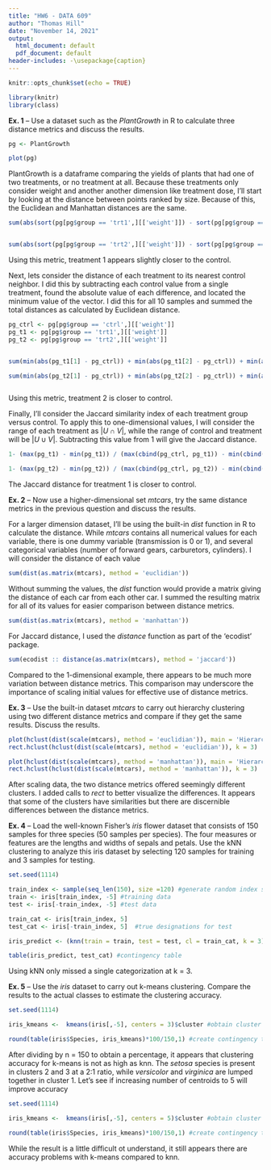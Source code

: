 ```yaml
---
title: "HW6 - DATA 609"
author: "Thomas Hill"
date: "November 14, 2021"
output:
  html_document: default
  pdf_document: default
header-includes: -\usepackage{caption}
---
```


```r
knitr::opts_chunk$set(echo = TRUE)
```


```r

library(knitr)
library(class)


```



 

__Ex. 1__ -- Use a dataset such as the _PlantGrowth_ in R to calculate three distance metrics and discuss the results.



```r

pg <- PlantGrowth

plot(pg)
```

PlantGrowth is a dataframe comparing the yields of plants that had one of two treatments, or no treatment at all. Because these treatments only consider weight and another another dimension like treatment dose, I'll start by looking at the distance between points ranked by size. Because of this, the Euclidean and Manhattan distances are the same.

```r

sum(abs(sort(pg[pg$group == 'trt1',][['weight']]) - sort(pg[pg$group == 'ctrl',][['weight']])))


sum(abs(sort(pg[pg$group == 'trt2',][['weight']]) - sort(pg[pg$group == 'ctrl',][['weight']])))

```

Using this metric, treatment 1 appears slightly closer to the control.

Next, lets consider the distance of each treatment to its nearest control neighbor. I did this by subtracting each control value from a single treatment, found the absolute value of each difference, and located the minimum value of the vector. I did this for all 10 samples and summed the total distances as calculated by Euclidean distance.


```r

pg_ctrl <- pg[pg$group == 'ctrl',][['weight']]
pg_t1 <- pg[pg$group == 'trt1',][['weight']]
pg_t2 <- pg[pg$group == 'trt2',][['weight']]


sum(min(abs(pg_t1[1] - pg_ctrl)) + min(abs(pg_t1[2] - pg_ctrl)) + min(abs(pg_t1[3] - pg_ctrl)) + min(abs(pg_t1[4] - pg_ctrl)) + min(abs(pg_t1[5] - pg_ctrl)) + min(abs(pg_t1[6] - pg_ctrl)) + min(abs(pg_t1[7] - pg_ctrl)) + min(abs(pg_t1[8] - pg_ctrl)) + min(abs(pg_t1[9] - pg_ctrl)) + min(abs(pg_t1[10] - pg_ctrl)))

sum(min(abs(pg_t2[1] - pg_ctrl)) + min(abs(pg_t2[2] - pg_ctrl)) + min(abs(pg_t2[3] - pg_ctrl)) + min(abs(pg_t2[4] - pg_ctrl)) + min(abs(pg_t2[5] - pg_ctrl)) + min(abs(pg_t2[6] - pg_ctrl)) + min(abs(pg_t2[7] - pg_ctrl)) + min(abs(pg_t2[8] - pg_ctrl)) + min(abs(pg_t2[9] - pg_ctrl)) + min(abs(pg_t2[10] - pg_ctrl)))



```

Using this metric, treatment 2 is closer to control. 


Finally, I'll consider the Jaccard similarity index of each treatment group versus control. To apply this to one-dimensional values, I will consider the range of each treatment as $| U \cap V |$, while the range of control and treatment will be $| U \cup V |$. Subtracting this value from 1 will give the Jaccard distance.


```r

1- (max(pg_t1) - min(pg_t1)) / (max(cbind(pg_ctrl, pg_t1)) - min(cbind(pg_ctrl, pg_t1)))

1- (max(pg_t2) - min(pg_t2)) / (max(cbind(pg_ctrl, pg_t2)) - min(cbind(pg_ctrl, pg_t2)))

```

The Jaccard distance for treatment 1 is closer to control.

__Ex. 2__ -- Now use a higher-dimensional set _mtcars_, try the same distance metrics in the previous question and discuss the results. 


For a larger dimension dataset, I'll be using the built-in _dist_ function in R to calculate the distance. While _mtcars_ contains all numerical values for each variable, there is one dummy variable (transmission is 0 or 1), and several categorical variables (number of forward gears, carburetors, cylinders). I will consider the distance of each value 

```r


sum(dist(as.matrix(mtcars), method = 'euclidian'))


```

Without summing the values, the _dist_ function would provide a matrix giving the distance of each car from each other car. I summed the resulting matrix for all of its values for easier comparison between distance metrics.

```r


sum(dist(as.matrix(mtcars), method = 'manhattan'))


```


For Jaccard distance, I used the _distance_ function as part of the 'ecodist' package.

```r


sum(ecodist :: distance(as.matrix(mtcars), method = 'jaccard'))


```

Compared to the 1-dimensional example, there appears to be much more variation between distance metrics. This comparison may underscore the importance of scaling initial values for effective use of distance metrics. 

__Ex. 3__ -- Use the built-in dataset _mtcars_ to carry out hierarchy clustering using two different distance metrics and compare if they get the same results. Discuss the results. 

```r

plot(hclust(dist(scale(mtcars), method = 'euclidian')), main = 'Hierarchy Clustering, Euclidian Distance')
rect.hclust(hclust(dist(scale(mtcars), method = 'euclidian')), k = 3)

plot(hclust(dist(scale(mtcars), method = 'manhattan')), main = 'Hierarchy Clustering, Manhattan Distance')
rect.hclust(hclust(dist(scale(mtcars), method = 'manhattan')), k = 3)

```

After scaling data, the two distance metrics offered seemingly different clusters. I added calls to _rect_ to better visualize the differences. It appears that some of the clusters have similarities but there are discernible differences between the distance metrics.


__Ex. 4__ -- Load the well-known Fisher’s _iris_ flower dataset that consists of 150 samples for three species (50 samples per species). The four measures or features are the lengths and widths of sepals and petals. Use the kNN clustering to analyze this iris dataset by selecting 120 samples for training and 3 samples for testing. 


```r
set.seed(1114)

train_index <- sample(seq_len(150), size =120) #generate random index separating iris into specified samples
train <- iris[train_index, -5] #training data
test <- iris[-train_index, -5] #test data

train_cat <- iris[train_index, 5] 
test_cat <- iris[-train_index, 5]  #true designations for test

iris_predict <- (knn(train = train, test = test, cl = train_cat, k = 3)) #find predicted categories

table(iris_predict, test_cat) #contingency table

```

Using kNN only missed a single categorization at k = 3.



__Ex. 5__ -- Use the _iris_ dataset to carry out k-means clustering. Compare the results to the actual classes to estimate the clustering accuracy. 

 
```r
set.seed(1114)

iris_kmeans <-  kmeans(iris[,-5], centers = 3)$cluster #obtain cluster designations

round(table(iris$Species, iris_kmeans)*100/150,1) #create contingency table for cluster numbers versus species

```
 After dividing by n = 150 to obtain a percentage, it appears that clustering accuracy for k-means is not as high as knn. The _setosa_ species is present in clusters 2 and 3 at a 2:1 ratio, while _versicolor_ and _virginica_ are lumped together in cluster 1. Let's see if increasing number of centroids to 5 will improve accuracy

```r
set.seed(1114)

iris_kmeans <-  kmeans(iris[,-5], centers = 5)$cluster #obtain cluster designations

round(table(iris$Species, iris_kmeans)*100/150,1) #create contingency table for cluster numbers versus species

```

While the result is a little difficult ot understand, it still appears there are accuracy problems with k-means compared to knn.
